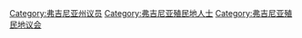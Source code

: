[[Category:弗吉尼亚州议员|Category:弗吉尼亚州议员]]
[[Category:弗吉尼亚殖民地人士|Category:弗吉尼亚殖民地人士]]
[[Category:弗吉尼亚殖民地议会|Category:弗吉尼亚殖民地议会]]